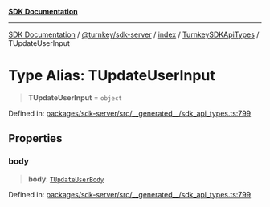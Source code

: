 [**SDK Documentation**](../../../../../../README.mdx)

***

[SDK Documentation](../../../../../../packages.mdx) / [@turnkey/sdk-server](../../../../README.mdx) / [index](../../../README.mdx) / [TurnkeySDKApiTypes](../README.mdx) / TUpdateUserInput

# Type Alias: TUpdateUserInput

> **TUpdateUserInput** = `object`

Defined in: [packages/sdk-server/src/\_\_generated\_\_/sdk\_api\_types.ts:799](https://github.com/tkhq/sdk/blob/fd49bfe86475c8603b3eb385aa101efa36fa32fc/packages/sdk-server/src/__generated__/sdk_api_types.ts#L799)

## Properties

### body

> **body**: [`TUpdateUserBody`](TUpdateUserBody.mdx)

Defined in: [packages/sdk-server/src/\_\_generated\_\_/sdk\_api\_types.ts:799](https://github.com/tkhq/sdk/blob/fd49bfe86475c8603b3eb385aa101efa36fa32fc/packages/sdk-server/src/__generated__/sdk_api_types.ts#L799)
